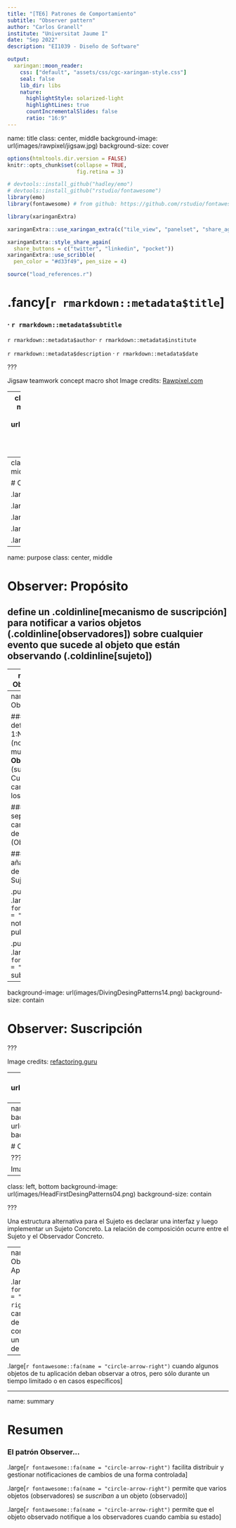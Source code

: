 ```yaml
---
title: "[TE6] Patrones de Comportamiento"
subtitle: "Observer pattern"
author: "Carlos Granell"
institute: "Universitat Jaume I"
date: "Sep 2022" 
description: "EI1039 - Diseño de Software"

output:
  xaringan::moon_reader:
    css: ["default", "assets/css/cgc-xaringan-style.css"]
    seal: false
    lib_dir: libs
    nature:
      highlightStyle: solarized-light
      highlightLines: true
      countIncrementalSlides: false
      ratio: "16:9"
---
```


name: title
class: center, middle
background-image: url(images/rawpixel/jigsaw.jpg)
background-size: cover


```r
options(htmltools.dir.version = FALSE)
knitr::opts_chunk$set(collapse = TRUE,
                      fig.retina = 3)

# devtools::install_github("hadley/emo")
# devtools::install_github("rstudio/fontawesome")
library(emo)
library(fontawesome) # from github: https://github.com/rstudio/fontawesome

```

```r
library(xaringanExtra)

xaringanExtra:::use_xaringan_extra(c("tile_view", "panelset", "share_again", "editable"))

xaringanExtra::style_share_again(
  share_buttons = c("twitter", "linkedin", "pocket"))
xaringanExtra::use_scribble(
  pen_color = "#d33f49", pen_size = 4)
```


```r
source("load_references.r")
```


# .fancy[`r rmarkdown::metadata$title`]

### &#183; `r rmarkdown::metadata$subtitle`


`r rmarkdown::metadata$author`&#183; `r rmarkdown::metadata$institute`

`r rmarkdown::metadata$description` &#183; `r rmarkdown::metadata$date`


???

Jigsaw teamwork concept macro shot
Image credits: [Rawpixel.com](https://www.rawpixel.com/image/678830)

---
class: inverse, center, middle
background-image: url(images/newspaper-carriers.jpg)
background-size: contain


???
Nos suscribrimos para que nos avisen cuando hay algo nuevo, y no estar pendientes de las novedades.

A tribute to daily newspaper carriers
Image credits: [DeseretNews](https://www.deseret.com/opinion/2021/1/10/22213897/tribute-to-daily-newspaper-carriers-paper-boy-route)


---
class: inverse, center, middle

# Observer Pattern

.large[Propósito]

.large[Problema]

.large[Solución]

.large[Estructura]

.large[Aplicabilidad]

---
name: purpose
class: center, middle

# Observer: Propósito

## define un .coldinline[mecanismo de suscripción] para notificar a varios objetos (.coldinline[observadores]) sobre cualquier evento que sucede al objeto que están observando (.coldinline[sujeto])


---
name: problem
# Observer: Problema

### Algunos objetos, pero no todos, dependen del estado de un objeto "importante"

### No queremos que un objeto compruebe reiteradamente el estado de ese objeto "importante"

### No queremos que el objeto "importante" notifique a *todos* los clientes, estén o no interesados en su estado


---
name: solution
# Observer: Solución

### Un _observer_ define una relación 1:N entre un __Sujeto__ (notificador) y muchos __Observadores__ (suscriptores). Cuando el sujeto cambia, se notifica a los suscriptores  

### Un _observer_ separa lo que no cambia (en el Sujeto) de lo variable (Observadores)

### Un _observer_ añade un mecanismo de suscripción al Sujeto

.pull-left[
.large[Sujeto `r fontawesome::fa(name = "equals")` notificador o publicador]
]

.pull-right[
.large[Observador `r fontawesome::fa(name = "equals")` subscriptor]
]


---
background-image: url(images/DivingDesingPatterns14.png)
background-size: contain

# Observer: Suscripción

???

Image credits: [refactoring.guru](https://refactoring.guru/es/design-patterns/observer)

---
background-image: url(images/DivingDesingPatterns15.png)
background-size: contain

# Observer: Suscripción

???

Image credits: [refactoring.guru](https://refactoring.guru/es/design-patterns/observer)


---
name: structure
class: left, bottom
background-image: url(images/DivingDesingPatterns13.png)
background-size: contain

# Observer: 
# Estructura


???

Image credits: [refactoring.guru](https://refactoring.guru/es/design-patterns/observer)


---
class: left, bottom
background-image: url(images/HeadFirstDesingPatterns04.png)
background-size: contain

???

Una estructura alternativa para el Sujeto es declarar una interfaz y luego implementar un Sujeto Concreto. La relación de composición ocurre entre el Sujeto y el Observador Concreto.


---
name: aplicability
# Observer: Aplicabilidad

.large[`r fontawesome::fa(name = "circle-arrow-right")` cuando los cambios en el estado de un objeto conllevan cambios en un grupo dinámico de objetos]

--

.large[`r fontawesome::fa(name = "circle-arrow-right")` cuando algunos objetos de tu aplicación
deban observar a otros, pero sólo durante un tiempo limitado o en casos específicos]

---
name: summary

# Resumen

### El patrón Observer...

.large[`r fontawesome::fa(name = "circle-arrow-right")` facilita distribuir y gestionar notificaciones de cambios de una forma controlada]

.large[`r fontawesome::fa(name = "circle-arrow-right")` permite que varios objetos (observadores) se _suscriban_ a un objeto (observado)]
 
.large[`r fontawesome::fa(name = "circle-arrow-right")` permite que el objeto observado notifique a los observadores cuando cambia su estado]


